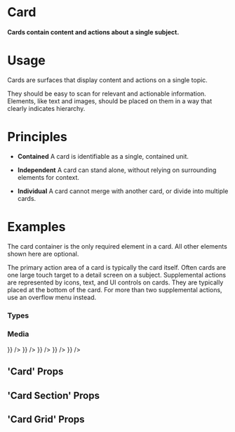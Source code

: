 
<Meta title="Data Display|Card" component={Card} />

# Card

#### Cards contain content and actions about a single subject.

<Preview withToolbar>
  <Story name="Standard">
    <CardGrid columns="3">
      <div />
      <Card
        media="https://cdn.facilityexecutive.com/wp-content/uploads/2019/09/38391858_ml-800x418-1-574x300.jpg" // Image
        mediaDesc="Media Description"
        title="Card Title"
        description="Card Description"
        icon="bookmark_solid"
        body="Lorem ipsum dolor sit amet, consectetur adipiscing elit, sed do eiusmod tempor incididunt ut labore et dolore magna aliqua. Ut enim ad minim veniam, quis nostrud exercitation ullamco laboris nisi ut aliquip ex ea commodo consequat. Duis aute irure dolor in reprehenderit in voluptate velit esse cillum dolore eu fugiat nulla pariatur. Excepteur sint occaecat cupidatat non proident, sunt in culpa qui officia deserunt mollit anim id est laborum."
        commands={[
          {
            id: "Command One",
            label: "Command One",
          },
          {
            id: "Command Two",
            label: "Command Two",
          },
          {
            id: "Command Three",
            label: "Command Three",
          },
          {
            id: "Command Four",
            label: "Command Four",
          },
          {
            id: "Command Five",
            label: "Command Five",
          },
        ]}
      />
      <div />
    </CardGrid>
  </Story>
</Preview>

# Usage

Cards are surfaces that display content and actions on a single topic.

They should be easy to scan for relevant and actionable information. Elements, like text and images, should be placed on them in a way that clearly indicates hierarchy.

# Principles

- **Contained**
A card is identifiable as a single, contained unit.

- **Independent**
A card can stand alone, without relying on surrounding elements for context.

- **Individual**
A card cannot merge with another card, or divide into multiple cards.

# Examples

The card container is the only required element in a card. All other elements shown here are optional.

The primary action area of a card is typically the card itself. Often cards are one large touch target to a detail screen on a subject. Supplemental actions are represented by icons, text, and UI controls on cards. They are typically placed at the bottom of the card. For more than two supplemental actions, use an overflow menu instead.

### Types

<Preview>
  <Story name="Types">
    <CardGrid columns="2">
      <Card/>
      <Card
        title="Card Title"
        description="Card Description"
      />
      <Card
        title="Card Title"
        description="Card Description"
        body="Lorem ipsum dolor sit amet, consectetur adipiscing elit, sed do eiusmod tempor incididunt ut labore et dolore magna aliqua. Ut enim ad minim veniam, quis nostrud exercitation ullamco laboris nisi ut aliquip ex ea commodo consequat. Duis aute irure dolor in reprehenderit in voluptate velit esse cillum dolore eu fugiat nulla pariatur. Excepteur sint occaecat cupidatat non proident, sunt in culpa qui officia deserunt mollit anim id est laborum."
      />
      <Card
        title="Card Title"
        label="GP"
        body="Lorem ipsum dolor sit amet, consectetur adipiscing elit, sed do eiusmod tempor incididunt ut labore et dolore magna aliqua. Ut enim ad minim veniam, quis nostrud exercitation ullamco laboris nisi ut aliquip ex ea commodo consequat. Duis aute irure dolor in reprehenderit in voluptate velit esse cillum dolore eu fugiat nulla pariatur. Excepteur sint occaecat cupidatat non proident, sunt in culpa qui officia deserunt mollit anim id est laborum."
      />
      <Card
        title="Card Title"
        icon="star"
        body="Lorem ipsum dolor sit amet, consectetur adipiscing elit, sed do eiusmod tempor incididunt ut labore et dolore magna aliqua. Ut enim ad minim veniam, quis nostrud exercitation ullamco laboris nisi ut aliquip ex ea commodo consequat. Duis aute irure dolor in reprehenderit in voluptate velit esse cillum dolore eu fugiat nulla pariatur. Excepteur sint occaecat cupidatat non proident, sunt in culpa qui officia deserunt mollit anim id est laborum."
        commands={[
          {
            id: "Command One",
            label: "Command One",
          },
        ]}
      />
      <Card
        title="Card Title"
        description="Card Description"
        body="Lorem ipsum dolor sit amet, consectetur adipiscing elit, sed do eiusmod tempor incididunt ut labore et dolore magna aliqua. Ut enim ad minim veniam, quis nostrud exercitation ullamco laboris nisi ut aliquip ex ea commodo consequat. Duis aute irure dolor in reprehenderit in voluptate velit esse cillum dolore eu fugiat nulla pariatur. Excepteur sint occaecat cupidatat non proident, sunt in culpa qui officia deserunt mollit anim id est laborum."
        commands={[
          {
            id: "Command One",
            label: "Command One",
          },
          {
            id: "Command Two",
            label: "Command Two",
          },
        ]}
      />
      <Card
        title="Card Title"
        description="Card Description"
        body="Lorem ipsum dolor sit amet, consectetur adipiscing elit, sed do eiusmod tempor incididunt ut labore et dolore magna aliqua. Ut enim ad minim veniam, quis nostrud exercitation ullamco laboris nisi ut aliquip ex ea commodo consequat. Duis aute irure dolor in reprehenderit in voluptate velit esse cillum dolore eu fugiat nulla pariatur. Excepteur sint occaecat cupidatat non proident, sunt in culpa qui officia deserunt mollit anim id est laborum."
        commands={[
          {
            id: "Command One",
            label: "Command One",
          },
          {
            id: "Command Two",
            label: "Command Two",
          },
          {
            id: "Command Three",
            label: "Command Three",
          },
          {
            id: "Command Four",
            label: "Command Four",
          },
          {
            id: "Command Five",
            label: "Command Five",
          },
        ]}
      />
    </CardGrid>
  </Story>
</Preview>

### Media

<Preview>
  <Story name="Media">
    <CardGrid columns="2">
      <Card
        media="https://cdn.facilityexecutive.com/wp-content/uploads/2019/09/38391858_ml-800x418-1-574x300.jpg" // Image
        mediaDesc="Media Description"
        title="Card Title"
        description="Card Description"
        body="Lorem ipsum dolor sit amet, consectetur adipiscing elit, sed do eiusmod tempor incididunt ut labore et dolore magna aliqua. Ut enim ad minim veniam, quis nostrud exercitation ullamco laboris nisi ut aliquip ex ea commodo consequat. Duis aute irure dolor in reprehenderit in voluptate velit esse cillum dolore eu fugiat nulla pariatur. Excepteur sint occaecat cupidatat non proident, sunt in culpa qui officia deserunt mollit anim id est laborum."
        commands={[
          {
            id: "Command One",
            label: "Command One",
          },
          {
            id: "Command Two",
            label: "Command Two",
          },
          {
            id: "Command Three",
            label: "Command Three",
          },
          {
            id: "Command Four",
            label: "Command Four",
          },
          {
            id: "Command Five",
            label: "Command Five",
          },
        ]}
        more={{ content: <Button label="Button" variant="success" isSolid fullWidth /> }}
      />
      <Card
        title="Card Title"
        media="https://player.vimeo.com/video/798022" // Vimeo
        description="Card Description"
        body="Lorem ipsum dolor sit amet, consectetur adipiscing elit, sed do eiusmod tempor incididunt ut labore et dolore magna aliqua. Ut enim ad minim veniam, quis nostrud exercitation ullamco laboris nisi ut aliquip ex ea commodo consequat. Duis aute irure dolor in reprehenderit in voluptate velit esse cillum dolore eu fugiat nulla pariatur. Excepteur sint occaecat cupidatat non proident, sunt in culpa qui officia deserunt mollit anim id est laborum."
        commands={[
          {
            id: "Command One",
            label: "Command One",
          },
          {
            id: "Command Two",
            label: "Command Two",
          },
          {
            id: "Command Three",
            label: "Command Three",
          },
          {
            id: "Command Four",
            label: "Command Four",
          },
          {
            id: "Command Five",
            label: "Command Five",
          },
        ]}
        more={{ content: <Button label="Button" variant="success" isSolid fullWidth /> }}
      />
      <Card
        media="http://clips.vorwaerts-gmbh.de/big_buck_bunny.mp4" // HTML5 Video
        title="Card Title"
        description="Card Description"
        body="Lorem ipsum dolor sit amet, consectetur adipiscing elit, sed do eiusmod tempor incididunt ut labore et dolore magna aliqua. Ut enim ad minim veniam, quis nostrud exercitation ullamco laboris nisi ut aliquip ex ea commodo consequat. Duis aute irure dolor in reprehenderit in voluptate velit esse cillum dolore eu fugiat nulla pariatur. Excepteur sint occaecat cupidatat non proident, sunt in culpa qui officia deserunt mollit anim id est laborum."
        commands={[
          {
            id: "Command One",
            label: "Command One",
          },
          {
            id: "Command Two",
            label: "Command Two",
          },
          {
            id: "Command Three",
            label: "Command Three",
          },
          {
            id: "Command Four",
            label: "Command Four",
          },
          {
            id: "Command Five",
            label: "Command Five",
          },
        ]}
        more={{ content: <Button label="Button" variant="success" isSolid fullWidth /> }}
      />
      <Card
        media="https://www.youtube.com/embed/GJVwbyAY4Sk?autoplay=0" // Youtube
        title="Card Title"
        description="Card Description"
        body="Lorem ipsum dolor sit amet, consectetur adipiscing elit, sed do eiusmod tempor incididunt ut labore et dolore magna aliqua. Ut enim ad minim veniam, quis nostrud exercitation ullamco laboris nisi ut aliquip ex ea commodo consequat. Duis aute irure dolor in reprehenderit in voluptate velit esse cillum dolore eu fugiat nulla pariatur. Excepteur sint occaecat cupidatat non proident, sunt in culpa qui officia deserunt mollit anim id est laborum."
        commands={[
          {
            id: "Command One",
            label: "Command One",
          },
          {
            id: "Command Two",
            label: "Command Two",
          },
          {
            id: "Command Three",
            label: "Command Three",
          },
          {
            id: "Command Four",
            label: "Command Four",
          },
          {
            id: "Command Five",
            label: "Command Five",
          },
        ]}
        more={{ content: <Button label="Button" variant="success" isSolid fullWidth /> }}
      />
      <Card
        media="https://www.w3schools.com/html/horse.mp3" // HTML5 Audio
        title="Card Title"
        description="Card Description"
        body="Lorem ipsum dolor sit amet, consectetur adipiscing elit, sed do eiusmod tempor incididunt ut labore et dolore magna aliqua. Ut enim ad minim veniam, quis nostrud exercitation ullamco laboris nisi ut aliquip ex ea commodo consequat. Duis aute irure dolor in reprehenderit in voluptate velit esse cillum dolore eu fugiat nulla pariatur. Excepteur sint occaecat cupidatat non proident, sunt in culpa qui officia deserunt mollit anim id est laborum."
        commands={[
          {
            id: "Command One",
            label: "Command One",
          },
          {
            id: "Command Two",
            label: "Command Two",
          },
          {
            id: "Command Three",
            label: "Command Three",
          },
          {
            id: "Command Four",
            label: "Command Four",
          },
          {
            id: "Command Five",
            label: "Command Five",
          },
        ]}
        more={{ content: <Button label="Button" variant="success" isSolid fullWidth /> }}
      />
    </CardGrid>
  </Story>
</Preview>

## 'Card' Props

<Props of={Card} />

## 'Card Section' Props

<Props of={CardSection} />

## 'Card Grid' Props

<Props of={CardGrid} />
